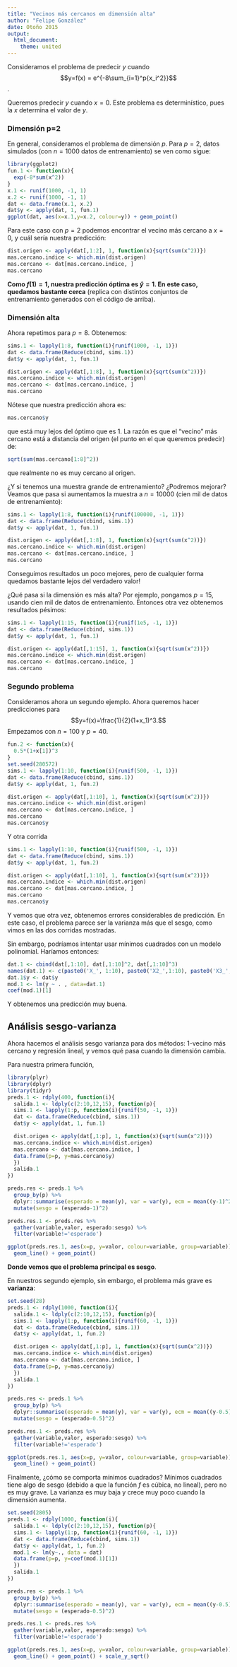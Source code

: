 ```yaml
---
title: "Vecinos más cercanos en dimensión alta"
author: "Felipe González"
date: Otoño 2015
output: 
  html_document:
    theme: united
---
```


Consideramos el problema de predecir $y$ cuando 
$$y=f(x) = e^{-8\sum_{i=1}^p{x_i^2}}$$.

Queremos predecir $y$ cuando $x=0$. Este problema es determinístico, pues la $x$ determina el valor
de $y$.

### Dimensión p=2


En general, consideramos el problema de dimensión $p$. Para $p=2$, datos simulados
 (con $n=1000$ datos de entrenamiento)
se ven como sigue:

```r
library(ggplot2)
fun.1 <- function(x){
  exp(-8*sum(x^2))
}
x.1 <- runif(1000, -1, 1)
x.2 <- runif(1000, -1, 1)
dat <- data.frame(x.1, x.2)
dat$y <- apply(dat, 1, fun.1)
ggplot(dat, aes(x=x.1,y=x.2, colour=y)) + geom_point()

```

Para este caso con $p=2$ podemos encontrar el vecino más cercano a $x=0$, y cuál
sería nuestra predicción:

```r

dist.origen <- apply(dat[,1:2], 1, function(x){sqrt(sum(x^2))})
mas.cercano.indice <- which.min(dist.origen)
mas.cercano <- dat[mas.cercano.indice, ]
mas.cercano
```

**Como $f(1)=1$, nuestra predicción óptima es $\hat{y}=1$. En este caso, quedamos
bastante cerca** (replica con distintos conjuntos de entrenamiento generados con el 
código de arriba). 


### Dimensión alta

Ahora repetimos para $p=8$. Obtenemos:

```r
sims.1 <- lapply(1:8, function(i){runif(1000, -1, 1)})
dat <- data.frame(Reduce(cbind, sims.1))
dat$y <- apply(dat, 1, fun.1)

dist.origen <- apply(dat[,1:8], 1, function(x){sqrt(sum(x^2))})
mas.cercano.indice <- which.min(dist.origen)
mas.cercano <- dat[mas.cercano.indice, ]
mas.cercano
```

Nótese que nuestra predicción ahora es:

```r
mas.cercano$y
```
que está muy lejos del óptimo que es 1. La razón es que el "vecino" más cercano
está a distancia del origen (el punto en el que queremos predecir) de:

```r
sqrt(sum(mas.cercano[1:8]^2))
```

que realmente no es muy cercano al origen. 

¿Y si tenemos una muestra grande de entrenamiento? ¿Podremos mejorar?
Veamos que pasa si aumentamos la muestra a $n=10000$ (cien mil de datos de entrenamiento):


```r
sims.1 <- lapply(1:8, function(i){runif(100000, -1, 1)})
dat <- data.frame(Reduce(cbind, sims.1))
dat$y <- apply(dat, 1, fun.1)

dist.origen <- apply(dat[,1:8], 1, function(x){sqrt(sum(x^2))})
mas.cercano.indice <- which.min(dist.origen)
mas.cercano <- dat[mas.cercano.indice, ]
mas.cercano
```

Conseguimos resultados un poco mejores, pero de cualquier forma quedamos
bastante lejos del verdadero valor!

¿Qué pasa si la dimensión es más alta? Por ejemplo, pongamos $p=15$, usando
cien mil de datos de entrenamiento. Entonces otra vez obtenemos resultados pésimos:

```r
sims.1 <- lapply(1:15, function(i){runif(1e5, -1, 1)})
dat <- data.frame(Reduce(cbind, sims.1))
dat$y <- apply(dat, 1, fun.1)

dist.origen <- apply(dat[,1:15], 1, function(x){sqrt(sum(x^2))})
mas.cercano.indice <- which.min(dist.origen)
mas.cercano <- dat[mas.cercano.indice, ]
mas.cercano
```

### Segundo problema


Consideramos ahora un segundo ejemplo. Ahora queremos hacer predicciones
para $$y=f(x)=\frac{1}{2}(1+x_1)^3.$$ Empezamos con $n=100$ y $p=40$.


```r
fun.2 <- function(x){
  0.5*(1+x[1])^3
}
set.seed(280572)
sims.1 <- lapply(1:10, function(i){runif(500, -1, 1)})
dat <- data.frame(Reduce(cbind, sims.1))
dat$y <- apply(dat, 1, fun.2)

dist.origen <- apply(dat[,1:10], 1, function(x){sqrt(sum(x^2))})
mas.cercano.indice <- which.min(dist.origen)
mas.cercano <- dat[mas.cercano.indice, ]
mas.cercano
mas.cercano$y
```

Y otra corrida
```r

sims.1 <- lapply(1:10, function(i){runif(500, -1, 1)})
dat <- data.frame(Reduce(cbind, sims.1))
dat$y <- apply(dat, 1, fun.2)

dist.origen <- apply(dat[,1:10], 1, function(x){sqrt(sum(x^2))})
mas.cercano.indice <- which.min(dist.origen)
mas.cercano <- dat[mas.cercano.indice, ]
mas.cercano
mas.cercano$y
```

Y vemos que otra vez, obtenemos errores considerables de predicción. En este caso,
el problema parece ser la varianza más que el sesgo, como vimos en las dos corridas
mostradas.

Sin embargo, podríamos intentar usar mínimos cuadrados con un modelo polinomial.
Haríamos entonces:

```r
dat.1 <- cbind(dat[,1:10], dat[,1:10]^2, dat[,1:10]^3)
names(dat.1) <- c(paste0('X_', 1:10), paste0('X2_',1:10), paste0('X3_', 1:10))
dat.1$y <- dat$y
mod.1 <- lm(y ~ . , data=dat.1)
coef(mod.1)[1]
```

Y obtenemos una predicción muy buena.


Análisis sesgo-varianza
----------

Ahora hacemos el análisis sesgo varianza para dos métodos: 1-vecino más cercano
y regresión lineal, y vemos qué pasa cuando la dimensión cambia.

Para nuestra primera función,

```r
library(plyr)
library(dplyr)
library(tidyr)
preds.1 <- rdply(400, function(i){
  salida.1 <- ldply(c(2:10,12,15), function(p){
  sims.1 <- lapply(1:p, function(i){runif(50, -1, 1)})
  dat <- data.frame(Reduce(cbind, sims.1))
  dat$y <- apply(dat, 1, fun.1)

  dist.origen <- apply(dat[,1:p], 1, function(x){sqrt(sum(x^2))})
  mas.cercano.indice <- which.min(dist.origen)
  mas.cercano <- dat[mas.cercano.indice, ]
  data.frame(p=p, y=mas.cercano$y)
  })
  salida.1
})

preds.res <- preds.1 %>% 
  group_by(p) %>%
  dplyr::summarise(esperado = mean(y), var = var(y), ecm = mean((y-1)^2)) %>%
  mutate(sesgo = (esperado-1)^2)

preds.res.1 <- preds.res %>%
  gather(variable,valor, esperado:sesgo) %>%
  filter(variable!='esperado')

ggplot(preds.res.1, aes(x=p, y=valor, colour=variable, group=variable)) +
  geom_line() + geom_point()
```

**Donde vemos que el problema principal es sesgo**.
  
  En nuestros segundo ejemplo, sin embargo, el problema más grave es **varianza**:


```r
set.seed(28)
preds.1 <- rdply(1000, function(i){
  salida.1 <- ldply(c(2:10,12,15), function(p){
  sims.1 <- lapply(1:p, function(i){runif(60, -1, 1)})
  dat <- data.frame(Reduce(cbind, sims.1))
  dat$y <- apply(dat, 1, fun.2)

  dist.origen <- apply(dat[,1:p], 1, function(x){sqrt(sum(x^2))})
  mas.cercano.indice <- which.min(dist.origen)
  mas.cercano <- dat[mas.cercano.indice, ]
  data.frame(p=p, y=mas.cercano$y)
  })
  salida.1
})

preds.res <- preds.1 %>% 
  group_by(p) %>%
  dplyr::summarise(esperado = mean(y), var = var(y), ecm = mean((y-0.5)^2)) %>%
  mutate(sesgo = (esperado-0.5)^2)

preds.res.1 <- preds.res %>%
  gather(variable,valor, esperado:sesgo) %>%
  filter(variable!='esperado')

ggplot(preds.res.1, aes(x=p, y=valor, colour=variable, group=variable)) +
  geom_line() + geom_point()
```

Finalmente, ¿cómo se comporta mínimos cuadrados? Mínimos cuadrados
tiene algo de sesgo (debido a que la función $f$ es cúbica, no lineal),
pero no es muy grave. La varianza es muy baja y crece muy poco cuando
la dimensión aumenta. 


```r
set.seed(2805)
preds.1 <- rdply(1000, function(i){
  salida.1 <- ldply(c(2:10,12,15), function(p){
  sims.1 <- lapply(1:p, function(i){runif(60, -1, 1)})
  dat <- data.frame(Reduce(cbind, sims.1))
  dat$y <- apply(dat, 1, fun.2)
  mod.1 <- lm(y~., data = dat)
  data.frame(p=p, y=coef(mod.1)[1])
  })
  salida.1
})

preds.res <- preds.1 %>% 
  group_by(p) %>%
  dplyr::summarise(esperado = mean(y), var = var(y), ecm = mean((y-0.5)^2)) %>%
  mutate(sesgo = (esperado-0.5)^2)

preds.res.1 <- preds.res %>%
  gather(variable,valor, esperado:sesgo) %>%
  filter(variable!='esperado')

ggplot(preds.res.1, aes(x=p, y=valor, colour=variable, group=variable)) +
  geom_line() + geom_point() + scale_y_sqrt()
```


